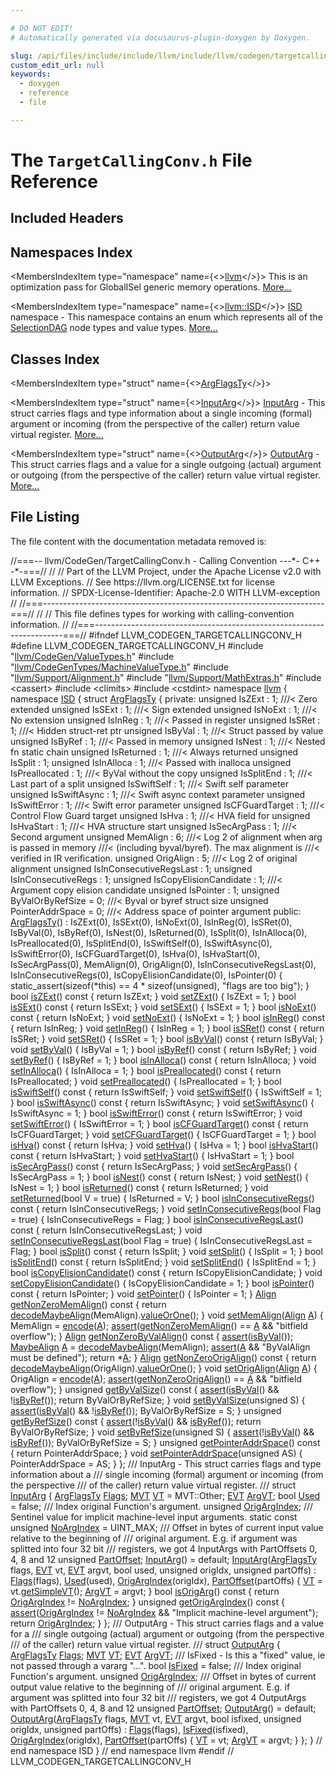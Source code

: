 ```yaml
---

# DO NOT EDIT!
# Automatically generated via docusaurus-plugin-doxygen by Doxygen.

slug: /api/files/include/include/llvm/include/llvm/codegen/targetcallingconv-h
custom_edit_url: null
keywords:
  - doxygen
  - reference
  - file

---
```





# The `TargetCallingConv.h` File Reference

<DoxygenPage pluginConfig={pluginConfig}>



## Included Headers

<IncludesList>
<IncludesListItem
  filePath="llvm/CodeGen/ValueTypes.h"
  permalink="/docs/api/files/include/include/llvm/include/llvm/codegen/valuetypes-h"
  isLocal="true" />
<IncludesListItem
  filePath="llvm/CodeGenTypes/MachineValueType.h"
  permalink="/docs/api/files/include/include/llvm/include/llvm/codegentypes/machinevaluetype-h"
  isLocal="true" />
<IncludesListItem
  filePath="llvm/Support/Alignment.h"
  permalink="/docs/api/files/include/include/llvm/include/llvm/support/alignment-h"
  isLocal="true" />
<IncludesListItem
  filePath="llvm/Support/MathExtras.h"
  permalink="/docs/api/files/include/include/llvm/include/llvm/support/mathextras-h"
  isLocal="true" />
<IncludesListItem
  filePath="cassert"
  permalink=""
  isLocal="false" />
<IncludesListItem
  filePath="climits"
  permalink=""
  isLocal="false" />
<IncludesListItem
  filePath="cstdint"
  permalink=""
  isLocal="false" />
</IncludesList>

## Namespaces Index

<MembersIndex>

<MembersIndexItem
  type="namespace"
  name={<><a href="/docs/api/namespaces/llvm">llvm</a></>}>
This is an optimization pass for GlobalISel generic memory operations. <a href="/docs/api/namespaces/llvm/#details">More...</a>
</MembersIndexItem>

<MembersIndexItem
  type="namespace"
  name={<><a href="/docs/api/namespaces/llvm/isd">llvm::ISD</a></>}>
<a href="/docs/api/namespaces/llvm/isd">ISD</a> namespace - This namespace contains an enum which represents all of the <a href="/docs/api/classes/llvm/selectiondag">SelectionDAG</a> node types and value types. <a href="/docs/api/namespaces/llvm/isd/#details">More...</a>
</MembersIndexItem>

</MembersIndex>

## Classes Index

<MembersIndex>

<MembersIndexItem
  type="struct"
  name={<><a href="/docs/api/structs/llvm/isd/argflagsty">ArgFlagsTy</a></>}>
</MembersIndexItem>

<MembersIndexItem
  type="struct"
  name={<><a href="/docs/api/structs/llvm/isd/inputarg">InputArg</a></>}>
<a href="/docs/api/structs/llvm/isd/inputarg">InputArg</a> - This struct carries flags and type information about a single incoming (formal) argument or incoming (from the perspective of the caller) return value virtual register. <a href="/docs/api/structs/llvm/isd/inputarg/#details">More...</a>
</MembersIndexItem>

<MembersIndexItem
  type="struct"
  name={<><a href="/docs/api/structs/llvm/isd/outputarg">OutputArg</a></>}>
<a href="/docs/api/structs/llvm/isd/outputarg">OutputArg</a> - This struct carries flags and a value for a single outgoing (actual) argument or outgoing (from the perspective of the caller) return value virtual register. <a href="/docs/api/structs/llvm/isd/outputarg/#details">More...</a>
</MembersIndexItem>

</MembersIndex>


## File Listing

The file content with the documentation metadata removed is:

<ProgramListing>

<Link id="l00001" /><CodeLine lineNumber="1"><span class="doxyHighlightComment">//===-- llvm/CodeGen/TargetCallingConv.h - Calling Convention ---&#42;- C++ -&#42;-===//</span></CodeLine>
<Link id="l00002" /><CodeLine lineNumber="2"><span class="doxyHighlightComment">//</span></CodeLine>
<Link id="l00003" /><CodeLine lineNumber="3"><span class="doxyHighlightComment">// Part of the LLVM Project, under the Apache License v2.0 with LLVM Exceptions.</span></CodeLine>
<Link id="l00004" /><CodeLine lineNumber="4"><span class="doxyHighlightComment">// See https://llvm.org/LICENSE.txt for license information.</span></CodeLine>
<Link id="l00005" /><CodeLine lineNumber="5"><span class="doxyHighlightComment">// SPDX-License-Identifier: Apache-2.0 WITH LLVM-exception</span></CodeLine>
<Link id="l00006" /><CodeLine lineNumber="6"><span class="doxyHighlightComment">//</span></CodeLine>
<Link id="l00007" /><CodeLine lineNumber="7"><span class="doxyHighlightComment">//===----------------------------------------------------------------------===//</span></CodeLine>
<Link id="l00008" /><CodeLine lineNumber="8"><span class="doxyHighlightComment">//</span></CodeLine>
<Link id="l00009" /><CodeLine lineNumber="9"><span class="doxyHighlightComment">// This file defines types for working with calling-convention information.</span></CodeLine>
<Link id="l00010" /><CodeLine lineNumber="10"><span class="doxyHighlightComment">//</span></CodeLine>
<Link id="l00011" /><CodeLine lineNumber="11"><span class="doxyHighlightComment">//===----------------------------------------------------------------------===//</span></CodeLine>
<Link id="l00012" /><CodeLine lineNumber="12"></CodeLine>
<Link id="l00013" /><CodeLine lineNumber="13"><span class="doxyHighlightPreprocessor">#ifndef LLVM&#95;CODEGEN&#95;TARGETCALLINGCONV&#95;H</span></CodeLine>
<Link id="l00014" /><CodeLine lineNumber="14"><span class="doxyHighlightPreprocessor">#define LLVM&#95;CODEGEN&#95;TARGETCALLINGCONV&#95;H</span></CodeLine>
<Link id="l00015" /><CodeLine lineNumber="15"></CodeLine>
<Link id="l00016" /><CodeLine lineNumber="16"><span class="doxyHighlightPreprocessor">#include &quot;<a href="/docs/api/files/include/include/llvm/include/llvm/codegen/valuetypes-h">llvm/CodeGen/ValueTypes.h</a>&quot;</span></CodeLine>
<Link id="l00017" /><CodeLine lineNumber="17"><span class="doxyHighlightPreprocessor">#include &quot;<a href="/docs/api/files/include/include/llvm/include/llvm/codegentypes/machinevaluetype-h">llvm/CodeGenTypes/MachineValueType.h</a>&quot;</span></CodeLine>
<Link id="l00018" /><CodeLine lineNumber="18"><span class="doxyHighlightPreprocessor">#include &quot;<a href="/docs/api/files/include/include/llvm/include/llvm/support/alignment-h">llvm/Support/Alignment.h</a>&quot;</span></CodeLine>
<Link id="l00019" /><CodeLine lineNumber="19"><span class="doxyHighlightPreprocessor">#include &quot;<a href="/docs/api/files/include/include/llvm/include/llvm/support/mathextras-h">llvm/Support/MathExtras.h</a>&quot;</span></CodeLine>
<Link id="l00020" /><CodeLine lineNumber="20"><span class="doxyHighlightPreprocessor">#include &lt;cassert&gt;</span></CodeLine>
<Link id="l00021" /><CodeLine lineNumber="21"><span class="doxyHighlightPreprocessor">#include &lt;climits&gt;</span></CodeLine>
<Link id="l00022" /><CodeLine lineNumber="22"><span class="doxyHighlightPreprocessor">#include &lt;cstdint&gt;</span></CodeLine>
<Link id="l00023" /><CodeLine lineNumber="23"></CodeLine>
<Link id="l00024" /><CodeLine lineNumber="24"><span class="doxyHighlightKeyword">namespace </span><span class="doxyHighlight"><a href="/docs/api/namespaces/llvm">llvm</a> &#123;</span></CodeLine>
<Link id="l00025" /><CodeLine lineNumber="25"><span class="doxyHighlightKeyword">namespace </span><span class="doxyHighlight"><a href="/docs/api/namespaces/llvm/isd">ISD</a> &#123;</span></CodeLine>
<Link id="l00026" /><CodeLine lineNumber="26"></CodeLine>
<Link id="l00027" /><CodeLine lineNumber="27" lineLink="/docs/api/structs/llvm/isd/argflagsty"><span class="doxyHighlight">  </span><span class="doxyHighlightKeyword">struct </span><span class="doxyHighlight"><a href="/docs/api/structs/llvm/isd/argflagsty/#af36e8390a60a67b58813b43e3cbb765d">ArgFlagsTy</a> &#123;</span></CodeLine>
<Link id="l00028" /><CodeLine lineNumber="28"><span class="doxyHighlight">  </span><span class="doxyHighlightKeyword">private</span><span class="doxyHighlight">:</span></CodeLine>
<Link id="l00029" /><CodeLine lineNumber="29"><span class="doxyHighlight">    </span><span class="doxyHighlightKeywordType">unsigned</span><span class="doxyHighlight"> IsZExt : 1;     </span><span class="doxyHighlightComment">///&lt; Zero extended</span></CodeLine>
<Link id="l00030" /><CodeLine lineNumber="30"><span class="doxyHighlight">    </span><span class="doxyHighlightKeywordType">unsigned</span><span class="doxyHighlight"> IsSExt : 1;     </span><span class="doxyHighlightComment">///&lt; Sign extended</span></CodeLine>
<Link id="l00031" /><CodeLine lineNumber="31"><span class="doxyHighlight">    </span><span class="doxyHighlightKeywordType">unsigned</span><span class="doxyHighlight"> IsNoExt : 1;    </span><span class="doxyHighlightComment">///&lt; No extension</span></CodeLine>
<Link id="l00032" /><CodeLine lineNumber="32"><span class="doxyHighlight">    </span><span class="doxyHighlightKeywordType">unsigned</span><span class="doxyHighlight"> IsInReg : 1;    </span><span class="doxyHighlightComment">///&lt; Passed in register</span></CodeLine>
<Link id="l00033" /><CodeLine lineNumber="33"><span class="doxyHighlight">    </span><span class="doxyHighlightKeywordType">unsigned</span><span class="doxyHighlight"> IsSRet : 1;     </span><span class="doxyHighlightComment">///&lt; Hidden struct-ret ptr</span></CodeLine>
<Link id="l00034" /><CodeLine lineNumber="34"><span class="doxyHighlight">    </span><span class="doxyHighlightKeywordType">unsigned</span><span class="doxyHighlight"> IsByVal : 1;    </span><span class="doxyHighlightComment">///&lt; Struct passed by value</span></CodeLine>
<Link id="l00035" /><CodeLine lineNumber="35"><span class="doxyHighlight">    </span><span class="doxyHighlightKeywordType">unsigned</span><span class="doxyHighlight"> IsByRef : 1;    </span><span class="doxyHighlightComment">///&lt; Passed in memory</span></CodeLine>
<Link id="l00036" /><CodeLine lineNumber="36"><span class="doxyHighlight">    </span><span class="doxyHighlightKeywordType">unsigned</span><span class="doxyHighlight"> IsNest : 1;     </span><span class="doxyHighlightComment">///&lt; Nested fn static chain</span></CodeLine>
<Link id="l00037" /><CodeLine lineNumber="37"><span class="doxyHighlight">    </span><span class="doxyHighlightKeywordType">unsigned</span><span class="doxyHighlight"> IsReturned : 1; </span><span class="doxyHighlightComment">///&lt; Always returned</span></CodeLine>
<Link id="l00038" /><CodeLine lineNumber="38"><span class="doxyHighlight">    </span><span class="doxyHighlightKeywordType">unsigned</span><span class="doxyHighlight"> IsSplit : 1;</span></CodeLine>
<Link id="l00039" /><CodeLine lineNumber="39"><span class="doxyHighlight">    </span><span class="doxyHighlightKeywordType">unsigned</span><span class="doxyHighlight"> IsInAlloca : 1;   </span><span class="doxyHighlightComment">///&lt; Passed with inalloca</span></CodeLine>
<Link id="l00040" /><CodeLine lineNumber="40"><span class="doxyHighlight">    </span><span class="doxyHighlightKeywordType">unsigned</span><span class="doxyHighlight"> IsPreallocated : 1; </span><span class="doxyHighlightComment">///&lt; ByVal without the copy</span></CodeLine>
<Link id="l00041" /><CodeLine lineNumber="41"><span class="doxyHighlight">    </span><span class="doxyHighlightKeywordType">unsigned</span><span class="doxyHighlight"> IsSplitEnd : 1;   </span><span class="doxyHighlightComment">///&lt; Last part of a split</span></CodeLine>
<Link id="l00042" /><CodeLine lineNumber="42"><span class="doxyHighlight">    </span><span class="doxyHighlightKeywordType">unsigned</span><span class="doxyHighlight"> IsSwiftSelf : 1;  </span><span class="doxyHighlightComment">///&lt; Swift self parameter</span></CodeLine>
<Link id="l00043" /><CodeLine lineNumber="43"><span class="doxyHighlight">    </span><span class="doxyHighlightKeywordType">unsigned</span><span class="doxyHighlight"> IsSwiftAsync : 1;  </span><span class="doxyHighlightComment">///&lt; Swift async context parameter</span></CodeLine>
<Link id="l00044" /><CodeLine lineNumber="44"><span class="doxyHighlight">    </span><span class="doxyHighlightKeywordType">unsigned</span><span class="doxyHighlight"> IsSwiftError : 1; </span><span class="doxyHighlightComment">///&lt; Swift error parameter</span></CodeLine>
<Link id="l00045" /><CodeLine lineNumber="45"><span class="doxyHighlight">    </span><span class="doxyHighlightKeywordType">unsigned</span><span class="doxyHighlight"> IsCFGuardTarget : 1; </span><span class="doxyHighlightComment">///&lt; Control Flow Guard target</span></CodeLine>
<Link id="l00046" /><CodeLine lineNumber="46"><span class="doxyHighlight">    </span><span class="doxyHighlightKeywordType">unsigned</span><span class="doxyHighlight"> IsHva : 1;        </span><span class="doxyHighlightComment">///&lt; HVA field for</span></CodeLine>
<Link id="l00047" /><CodeLine lineNumber="47"><span class="doxyHighlight">    </span><span class="doxyHighlightKeywordType">unsigned</span><span class="doxyHighlight"> IsHvaStart : 1;   </span><span class="doxyHighlightComment">///&lt; HVA structure start</span></CodeLine>
<Link id="l00048" /><CodeLine lineNumber="48"><span class="doxyHighlight">    </span><span class="doxyHighlightKeywordType">unsigned</span><span class="doxyHighlight"> IsSecArgPass : 1; </span><span class="doxyHighlightComment">///&lt; Second argument</span></CodeLine>
<Link id="l00049" /><CodeLine lineNumber="49"><span class="doxyHighlight">    </span><span class="doxyHighlightKeywordType">unsigned</span><span class="doxyHighlight"> MemAlign : 6; </span><span class="doxyHighlightComment">///&lt; Log 2 of alignment when arg is passed in memory</span></CodeLine>
<Link id="l00050" /><CodeLine lineNumber="50"><span class="doxyHighlightComment">                           ///&lt; (including byval/byref). The max alignment is</span></CodeLine>
<Link id="l00051" /><CodeLine lineNumber="51"><span class="doxyHighlightComment">                           ///&lt; verified in IR verification.</span></CodeLine>
<Link id="l00052" /><CodeLine lineNumber="52"><span class="doxyHighlight">    </span><span class="doxyHighlightKeywordType">unsigned</span><span class="doxyHighlight"> OrigAlign : 5;    </span><span class="doxyHighlightComment">///&lt; Log 2 of original alignment</span></CodeLine>
<Link id="l00053" /><CodeLine lineNumber="53"><span class="doxyHighlight">    </span><span class="doxyHighlightKeywordType">unsigned</span><span class="doxyHighlight"> IsInConsecutiveRegsLast : 1;</span></CodeLine>
<Link id="l00054" /><CodeLine lineNumber="54"><span class="doxyHighlight">    </span><span class="doxyHighlightKeywordType">unsigned</span><span class="doxyHighlight"> IsInConsecutiveRegs : 1;</span></CodeLine>
<Link id="l00055" /><CodeLine lineNumber="55"><span class="doxyHighlight">    </span><span class="doxyHighlightKeywordType">unsigned</span><span class="doxyHighlight"> IsCopyElisionCandidate : 1; </span><span class="doxyHighlightComment">///&lt; Argument copy elision candidate</span></CodeLine>
<Link id="l00056" /><CodeLine lineNumber="56"><span class="doxyHighlight">    </span><span class="doxyHighlightKeywordType">unsigned</span><span class="doxyHighlight"> IsPointer : 1;</span></CodeLine>
<Link id="l00057" /><CodeLine lineNumber="57"></CodeLine>
<Link id="l00058" /><CodeLine lineNumber="58"><span class="doxyHighlight">    </span><span class="doxyHighlightKeywordType">unsigned</span><span class="doxyHighlight"> ByValOrByRefSize = 0; </span><span class="doxyHighlightComment">///&lt; Byval or byref struct size</span></CodeLine>
<Link id="l00059" /><CodeLine lineNumber="59"></CodeLine>
<Link id="l00060" /><CodeLine lineNumber="60"><span class="doxyHighlight">    </span><span class="doxyHighlightKeywordType">unsigned</span><span class="doxyHighlight"> PointerAddrSpace = 0; </span><span class="doxyHighlightComment">///&lt; Address space of pointer argument</span></CodeLine>
<Link id="l00061" /><CodeLine lineNumber="61"></CodeLine>
<Link id="l00062" /><CodeLine lineNumber="62"><span class="doxyHighlight">  </span><span class="doxyHighlightKeyword">public</span><span class="doxyHighlight">:</span></CodeLine>
<Link id="l00063" /><CodeLine lineNumber="63" lineLink="/docs/api/structs/llvm/isd/argflagsty/#af36e8390a60a67b58813b43e3cbb765d"><span class="doxyHighlight">    <a href="/docs/api/structs/llvm/isd/argflagsty/#af36e8390a60a67b58813b43e3cbb765d">ArgFlagsTy</a>()</span></CodeLine>
<Link id="l00064" /><CodeLine lineNumber="64"><span class="doxyHighlight">        : IsZExt(0), IsSExt(0), IsNoExt(0), IsInReg(0), IsSRet(0), IsByVal(0),</span></CodeLine>
<Link id="l00065" /><CodeLine lineNumber="65"><span class="doxyHighlight">          IsByRef(0), IsNest(0), IsReturned(0), IsSplit(0), IsInAlloca(0),</span></CodeLine>
<Link id="l00066" /><CodeLine lineNumber="66"><span class="doxyHighlight">          IsPreallocated(0), IsSplitEnd(0), IsSwiftSelf(0), IsSwiftAsync(0),</span></CodeLine>
<Link id="l00067" /><CodeLine lineNumber="67"><span class="doxyHighlight">          IsSwiftError(0), IsCFGuardTarget(0), IsHva(0), IsHvaStart(0),</span></CodeLine>
<Link id="l00068" /><CodeLine lineNumber="68"><span class="doxyHighlight">          IsSecArgPass(0), MemAlign(0), OrigAlign(0),</span></CodeLine>
<Link id="l00069" /><CodeLine lineNumber="69"><span class="doxyHighlight">          IsInConsecutiveRegsLast(0), IsInConsecutiveRegs(0),</span></CodeLine>
<Link id="l00070" /><CodeLine lineNumber="70"><span class="doxyHighlight">          IsCopyElisionCandidate(0), IsPointer(0) &#123;</span></CodeLine>
<Link id="l00071" /><CodeLine lineNumber="71"><span class="doxyHighlight">      </span><span class="doxyHighlightKeyword">static&#95;assert</span><span class="doxyHighlight">(</span><span class="doxyHighlightKeyword">sizeof</span><span class="doxyHighlight">(&#42;this) == 4 &#42; </span><span class="doxyHighlightKeyword">sizeof</span><span class="doxyHighlight">(unsigned), </span><span class="doxyHighlightStringLiteral">&quot;flags are too big&quot;</span><span class="doxyHighlight">);</span></CodeLine>
<Link id="l00072" /><CodeLine lineNumber="72"><span class="doxyHighlight">    &#125;</span></CodeLine>
<Link id="l00073" /><CodeLine lineNumber="73"></CodeLine>
<Link id="l00074" /><CodeLine lineNumber="74" lineLink="/docs/api/structs/llvm/isd/argflagsty/#a8451a193509dd61f572e8dbd42b8912d"><span class="doxyHighlight">    </span><span class="doxyHighlightKeywordType">bool</span><span class="doxyHighlight"> <a href="/docs/api/structs/llvm/isd/argflagsty/#a8451a193509dd61f572e8dbd42b8912d">isZExt</a>()</span><span class="doxyHighlightKeyword"> const </span><span class="doxyHighlight">&#123; </span><span class="doxyHighlightKeywordFlow">return</span><span class="doxyHighlight"> IsZExt; &#125;</span></CodeLine>
<Link id="l00075" /><CodeLine lineNumber="75" lineLink="/docs/api/structs/llvm/isd/argflagsty/#a9d5e89b5f086590d776028ee2f095453"><span class="doxyHighlight">    </span><span class="doxyHighlightKeywordType">void</span><span class="doxyHighlight"> <a href="/docs/api/structs/llvm/isd/argflagsty/#a9d5e89b5f086590d776028ee2f095453">setZExt</a>() &#123; IsZExt = 1; &#125;</span></CodeLine>
<Link id="l00076" /><CodeLine lineNumber="76"></CodeLine>
<Link id="l00077" /><CodeLine lineNumber="77" lineLink="/docs/api/structs/llvm/isd/argflagsty/#aaa6158ce48c81c608caeaf2317a43244"><span class="doxyHighlight">    </span><span class="doxyHighlightKeywordType">bool</span><span class="doxyHighlight"> <a href="/docs/api/structs/llvm/isd/argflagsty/#aaa6158ce48c81c608caeaf2317a43244">isSExt</a>()</span><span class="doxyHighlightKeyword"> const </span><span class="doxyHighlight">&#123; </span><span class="doxyHighlightKeywordFlow">return</span><span class="doxyHighlight"> IsSExt; &#125;</span></CodeLine>
<Link id="l00078" /><CodeLine lineNumber="78" lineLink="/docs/api/structs/llvm/isd/argflagsty/#a1134ea0aa4c8b2d3e344d48dca3c4d44"><span class="doxyHighlight">    </span><span class="doxyHighlightKeywordType">void</span><span class="doxyHighlight"> <a href="/docs/api/structs/llvm/isd/argflagsty/#a1134ea0aa4c8b2d3e344d48dca3c4d44">setSExt</a>() &#123; IsSExt = 1; &#125;</span></CodeLine>
<Link id="l00079" /><CodeLine lineNumber="79"></CodeLine>
<Link id="l00080" /><CodeLine lineNumber="80" lineLink="/docs/api/structs/llvm/isd/argflagsty/#a86680b7d4f41cceffc04988618bdf180"><span class="doxyHighlight">    </span><span class="doxyHighlightKeywordType">bool</span><span class="doxyHighlight"> <a href="/docs/api/structs/llvm/isd/argflagsty/#a86680b7d4f41cceffc04988618bdf180">isNoExt</a>()</span><span class="doxyHighlightKeyword"> const </span><span class="doxyHighlight">&#123; </span><span class="doxyHighlightKeywordFlow">return</span><span class="doxyHighlight"> IsNoExt; &#125;</span></CodeLine>
<Link id="l00081" /><CodeLine lineNumber="81" lineLink="/docs/api/structs/llvm/isd/argflagsty/#ac58d2dee5e895bdbbe4805d4c2f71554"><span class="doxyHighlight">    </span><span class="doxyHighlightKeywordType">void</span><span class="doxyHighlight"> <a href="/docs/api/structs/llvm/isd/argflagsty/#ac58d2dee5e895bdbbe4805d4c2f71554">setNoExt</a>() &#123; IsNoExt = 1; &#125;</span></CodeLine>
<Link id="l00082" /><CodeLine lineNumber="82"></CodeLine>
<Link id="l00083" /><CodeLine lineNumber="83" lineLink="/docs/api/structs/llvm/isd/argflagsty/#a1b2d8fdb0e97f6b863438aea77e6a118"><span class="doxyHighlight">    </span><span class="doxyHighlightKeywordType">bool</span><span class="doxyHighlight"> <a href="/docs/api/structs/llvm/isd/argflagsty/#a1b2d8fdb0e97f6b863438aea77e6a118">isInReg</a>()</span><span class="doxyHighlightKeyword"> const </span><span class="doxyHighlight">&#123; </span><span class="doxyHighlightKeywordFlow">return</span><span class="doxyHighlight"> IsInReg; &#125;</span></CodeLine>
<Link id="l00084" /><CodeLine lineNumber="84" lineLink="/docs/api/structs/llvm/isd/argflagsty/#ac8683d314a90a316cb67a685d42a8c28"><span class="doxyHighlight">    </span><span class="doxyHighlightKeywordType">void</span><span class="doxyHighlight"> <a href="/docs/api/structs/llvm/isd/argflagsty/#ac8683d314a90a316cb67a685d42a8c28">setInReg</a>() &#123; IsInReg = 1; &#125;</span></CodeLine>
<Link id="l00085" /><CodeLine lineNumber="85"></CodeLine>
<Link id="l00086" /><CodeLine lineNumber="86" lineLink="/docs/api/structs/llvm/isd/argflagsty/#a4f5f700d87743dfbb043a2f7d56844dd"><span class="doxyHighlight">    </span><span class="doxyHighlightKeywordType">bool</span><span class="doxyHighlight"> <a href="/docs/api/structs/llvm/isd/argflagsty/#a4f5f700d87743dfbb043a2f7d56844dd">isSRet</a>()</span><span class="doxyHighlightKeyword"> const </span><span class="doxyHighlight">&#123; </span><span class="doxyHighlightKeywordFlow">return</span><span class="doxyHighlight"> IsSRet; &#125;</span></CodeLine>
<Link id="l00087" /><CodeLine lineNumber="87" lineLink="/docs/api/structs/llvm/isd/argflagsty/#aba7598e759d8fb948b4a25186a4d8aec"><span class="doxyHighlight">    </span><span class="doxyHighlightKeywordType">void</span><span class="doxyHighlight"> <a href="/docs/api/structs/llvm/isd/argflagsty/#aba7598e759d8fb948b4a25186a4d8aec">setSRet</a>() &#123; IsSRet = 1; &#125;</span></CodeLine>
<Link id="l00088" /><CodeLine lineNumber="88"></CodeLine>
<Link id="l00089" /><CodeLine lineNumber="89" lineLink="/docs/api/structs/llvm/isd/argflagsty/#abaf9cc57d53cc8554954965b74037ad3"><span class="doxyHighlight">    </span><span class="doxyHighlightKeywordType">bool</span><span class="doxyHighlight"> <a href="/docs/api/structs/llvm/isd/argflagsty/#abaf9cc57d53cc8554954965b74037ad3">isByVal</a>()</span><span class="doxyHighlightKeyword"> const </span><span class="doxyHighlight">&#123; </span><span class="doxyHighlightKeywordFlow">return</span><span class="doxyHighlight"> IsByVal; &#125;</span></CodeLine>
<Link id="l00090" /><CodeLine lineNumber="90" lineLink="/docs/api/structs/llvm/isd/argflagsty/#a2014ce03ca56d15be72ef050d1098660"><span class="doxyHighlight">    </span><span class="doxyHighlightKeywordType">void</span><span class="doxyHighlight"> <a href="/docs/api/structs/llvm/isd/argflagsty/#a2014ce03ca56d15be72ef050d1098660">setByVal</a>() &#123; IsByVal = 1; &#125;</span></CodeLine>
<Link id="l00091" /><CodeLine lineNumber="91"></CodeLine>
<Link id="l00092" /><CodeLine lineNumber="92" lineLink="/docs/api/structs/llvm/isd/argflagsty/#aeade37a31ddf79e6953f9aaa5f722b13"><span class="doxyHighlight">    </span><span class="doxyHighlightKeywordType">bool</span><span class="doxyHighlight"> <a href="/docs/api/structs/llvm/isd/argflagsty/#aeade37a31ddf79e6953f9aaa5f722b13">isByRef</a>()</span><span class="doxyHighlightKeyword"> const </span><span class="doxyHighlight">&#123; </span><span class="doxyHighlightKeywordFlow">return</span><span class="doxyHighlight"> IsByRef; &#125;</span></CodeLine>
<Link id="l00093" /><CodeLine lineNumber="93" lineLink="/docs/api/structs/llvm/isd/argflagsty/#a6906d544563f34cb4919576d2164a8a2"><span class="doxyHighlight">    </span><span class="doxyHighlightKeywordType">void</span><span class="doxyHighlight"> <a href="/docs/api/structs/llvm/isd/argflagsty/#a6906d544563f34cb4919576d2164a8a2">setByRef</a>() &#123; IsByRef = 1; &#125;</span></CodeLine>
<Link id="l00094" /><CodeLine lineNumber="94"></CodeLine>
<Link id="l00095" /><CodeLine lineNumber="95" lineLink="/docs/api/structs/llvm/isd/argflagsty/#a26e11c082de7b6b6cb7eb2949b24e4d0"><span class="doxyHighlight">    </span><span class="doxyHighlightKeywordType">bool</span><span class="doxyHighlight"> <a href="/docs/api/structs/llvm/isd/argflagsty/#a26e11c082de7b6b6cb7eb2949b24e4d0">isInAlloca</a>()</span><span class="doxyHighlightKeyword"> const </span><span class="doxyHighlight">&#123; </span><span class="doxyHighlightKeywordFlow">return</span><span class="doxyHighlight"> IsInAlloca; &#125;</span></CodeLine>
<Link id="l00096" /><CodeLine lineNumber="96" lineLink="/docs/api/structs/llvm/isd/argflagsty/#aa901bfa31a5e007d0c802fe32eef922a"><span class="doxyHighlight">    </span><span class="doxyHighlightKeywordType">void</span><span class="doxyHighlight"> <a href="/docs/api/structs/llvm/isd/argflagsty/#aa901bfa31a5e007d0c802fe32eef922a">setInAlloca</a>() &#123; IsInAlloca = 1; &#125;</span></CodeLine>
<Link id="l00097" /><CodeLine lineNumber="97"></CodeLine>
<Link id="l00098" /><CodeLine lineNumber="98" lineLink="/docs/api/structs/llvm/isd/argflagsty/#ae1019f559dfd37f36cf2040bc29c0f78"><span class="doxyHighlight">    </span><span class="doxyHighlightKeywordType">bool</span><span class="doxyHighlight"> <a href="/docs/api/structs/llvm/isd/argflagsty/#ae1019f559dfd37f36cf2040bc29c0f78">isPreallocated</a>()</span><span class="doxyHighlightKeyword"> const </span><span class="doxyHighlight">&#123; </span><span class="doxyHighlightKeywordFlow">return</span><span class="doxyHighlight"> IsPreallocated; &#125;</span></CodeLine>
<Link id="l00099" /><CodeLine lineNumber="99" lineLink="/docs/api/structs/llvm/isd/argflagsty/#a325d2ebbfd9d8dc1256ee85ee05f3e8a"><span class="doxyHighlight">    </span><span class="doxyHighlightKeywordType">void</span><span class="doxyHighlight"> <a href="/docs/api/structs/llvm/isd/argflagsty/#a325d2ebbfd9d8dc1256ee85ee05f3e8a">setPreallocated</a>() &#123; IsPreallocated = 1; &#125;</span></CodeLine>
<Link id="l00100" /><CodeLine lineNumber="100"></CodeLine>
<Link id="l00101" /><CodeLine lineNumber="101" lineLink="/docs/api/structs/llvm/isd/argflagsty/#a64789b829491f11487c7e0ed130f393d"><span class="doxyHighlight">    </span><span class="doxyHighlightKeywordType">bool</span><span class="doxyHighlight"> <a href="/docs/api/structs/llvm/isd/argflagsty/#a64789b829491f11487c7e0ed130f393d">isSwiftSelf</a>()</span><span class="doxyHighlightKeyword"> const </span><span class="doxyHighlight">&#123; </span><span class="doxyHighlightKeywordFlow">return</span><span class="doxyHighlight"> IsSwiftSelf; &#125;</span></CodeLine>
<Link id="l00102" /><CodeLine lineNumber="102" lineLink="/docs/api/structs/llvm/isd/argflagsty/#abdf35e22996dcd160d6986396d2a0d79"><span class="doxyHighlight">    </span><span class="doxyHighlightKeywordType">void</span><span class="doxyHighlight"> <a href="/docs/api/structs/llvm/isd/argflagsty/#abdf35e22996dcd160d6986396d2a0d79">setSwiftSelf</a>() &#123; IsSwiftSelf = 1; &#125;</span></CodeLine>
<Link id="l00103" /><CodeLine lineNumber="103"></CodeLine>
<Link id="l00104" /><CodeLine lineNumber="104" lineLink="/docs/api/structs/llvm/isd/argflagsty/#ae9e5ea9fb9ac21ba336df66b3200de50"><span class="doxyHighlight">    </span><span class="doxyHighlightKeywordType">bool</span><span class="doxyHighlight"> <a href="/docs/api/structs/llvm/isd/argflagsty/#ae9e5ea9fb9ac21ba336df66b3200de50">isSwiftAsync</a>()</span><span class="doxyHighlightKeyword"> const </span><span class="doxyHighlight">&#123; </span><span class="doxyHighlightKeywordFlow">return</span><span class="doxyHighlight"> IsSwiftAsync; &#125;</span></CodeLine>
<Link id="l00105" /><CodeLine lineNumber="105" lineLink="/docs/api/structs/llvm/isd/argflagsty/#a0f72a0f880088d46e3832db9cbf6f030"><span class="doxyHighlight">    </span><span class="doxyHighlightKeywordType">void</span><span class="doxyHighlight"> <a href="/docs/api/structs/llvm/isd/argflagsty/#a0f72a0f880088d46e3832db9cbf6f030">setSwiftAsync</a>() &#123; IsSwiftAsync = 1; &#125;</span></CodeLine>
<Link id="l00106" /><CodeLine lineNumber="106"></CodeLine>
<Link id="l00107" /><CodeLine lineNumber="107" lineLink="/docs/api/structs/llvm/isd/argflagsty/#aa69b21f650eee79a9223739121540569"><span class="doxyHighlight">    </span><span class="doxyHighlightKeywordType">bool</span><span class="doxyHighlight"> <a href="/docs/api/structs/llvm/isd/argflagsty/#aa69b21f650eee79a9223739121540569">isSwiftError</a>()</span><span class="doxyHighlightKeyword"> const </span><span class="doxyHighlight">&#123; </span><span class="doxyHighlightKeywordFlow">return</span><span class="doxyHighlight"> IsSwiftError; &#125;</span></CodeLine>
<Link id="l00108" /><CodeLine lineNumber="108" lineLink="/docs/api/structs/llvm/isd/argflagsty/#a8cd2538a9400e19ebc6514a5a166b655"><span class="doxyHighlight">    </span><span class="doxyHighlightKeywordType">void</span><span class="doxyHighlight"> <a href="/docs/api/structs/llvm/isd/argflagsty/#a8cd2538a9400e19ebc6514a5a166b655">setSwiftError</a>() &#123; IsSwiftError = 1; &#125;</span></CodeLine>
<Link id="l00109" /><CodeLine lineNumber="109"></CodeLine>
<Link id="l00110" /><CodeLine lineNumber="110" lineLink="/docs/api/structs/llvm/isd/argflagsty/#af2d266bcaaa1e4e0e4f3594108c65332"><span class="doxyHighlight">    </span><span class="doxyHighlightKeywordType">bool</span><span class="doxyHighlight"> <a href="/docs/api/structs/llvm/isd/argflagsty/#af2d266bcaaa1e4e0e4f3594108c65332">isCFGuardTarget</a>()</span><span class="doxyHighlightKeyword"> const </span><span class="doxyHighlight">&#123; </span><span class="doxyHighlightKeywordFlow">return</span><span class="doxyHighlight"> IsCFGuardTarget; &#125;</span></CodeLine>
<Link id="l00111" /><CodeLine lineNumber="111" lineLink="/docs/api/structs/llvm/isd/argflagsty/#ad89e01749b073512bcb3dbab287ae456"><span class="doxyHighlight">    </span><span class="doxyHighlightKeywordType">void</span><span class="doxyHighlight"> <a href="/docs/api/structs/llvm/isd/argflagsty/#ad89e01749b073512bcb3dbab287ae456">setCFGuardTarget</a>() &#123; IsCFGuardTarget = 1; &#125;</span></CodeLine>
<Link id="l00112" /><CodeLine lineNumber="112"></CodeLine>
<Link id="l00113" /><CodeLine lineNumber="113" lineLink="/docs/api/structs/llvm/isd/argflagsty/#a818a4ff7f8a1e73e623e74ffd0fdc95f"><span class="doxyHighlight">    </span><span class="doxyHighlightKeywordType">bool</span><span class="doxyHighlight"> <a href="/docs/api/structs/llvm/isd/argflagsty/#a818a4ff7f8a1e73e623e74ffd0fdc95f">isHva</a>()</span><span class="doxyHighlightKeyword"> const </span><span class="doxyHighlight">&#123; </span><span class="doxyHighlightKeywordFlow">return</span><span class="doxyHighlight"> IsHva; &#125;</span></CodeLine>
<Link id="l00114" /><CodeLine lineNumber="114" lineLink="/docs/api/structs/llvm/isd/argflagsty/#a078f1add692592f49da841cb0d7d54de"><span class="doxyHighlight">    </span><span class="doxyHighlightKeywordType">void</span><span class="doxyHighlight"> <a href="/docs/api/structs/llvm/isd/argflagsty/#a078f1add692592f49da841cb0d7d54de">setHva</a>() &#123; IsHva = 1; &#125;</span></CodeLine>
<Link id="l00115" /><CodeLine lineNumber="115"></CodeLine>
<Link id="l00116" /><CodeLine lineNumber="116" lineLink="/docs/api/structs/llvm/isd/argflagsty/#a048fbfd76ffc6c50232e51e944eec532"><span class="doxyHighlight">    </span><span class="doxyHighlightKeywordType">bool</span><span class="doxyHighlight"> <a href="/docs/api/structs/llvm/isd/argflagsty/#a048fbfd76ffc6c50232e51e944eec532">isHvaStart</a>()</span><span class="doxyHighlightKeyword"> const </span><span class="doxyHighlight">&#123; </span><span class="doxyHighlightKeywordFlow">return</span><span class="doxyHighlight"> IsHvaStart; &#125;</span></CodeLine>
<Link id="l00117" /><CodeLine lineNumber="117" lineLink="/docs/api/structs/llvm/isd/argflagsty/#accc04df0e6338eec3586aeba3a03f73f"><span class="doxyHighlight">    </span><span class="doxyHighlightKeywordType">void</span><span class="doxyHighlight"> <a href="/docs/api/structs/llvm/isd/argflagsty/#accc04df0e6338eec3586aeba3a03f73f">setHvaStart</a>() &#123; IsHvaStart = 1; &#125;</span></CodeLine>
<Link id="l00118" /><CodeLine lineNumber="118"></CodeLine>
<Link id="l00119" /><CodeLine lineNumber="119" lineLink="/docs/api/structs/llvm/isd/argflagsty/#a5af59a7db5f3b01138d11a3dc7da10db"><span class="doxyHighlight">    </span><span class="doxyHighlightKeywordType">bool</span><span class="doxyHighlight"> <a href="/docs/api/structs/llvm/isd/argflagsty/#a5af59a7db5f3b01138d11a3dc7da10db">isSecArgPass</a>()</span><span class="doxyHighlightKeyword"> const </span><span class="doxyHighlight">&#123; </span><span class="doxyHighlightKeywordFlow">return</span><span class="doxyHighlight"> IsSecArgPass; &#125;</span></CodeLine>
<Link id="l00120" /><CodeLine lineNumber="120" lineLink="/docs/api/structs/llvm/isd/argflagsty/#ae55bb9d4e1f746ee361215d4d9b50ff8"><span class="doxyHighlight">    </span><span class="doxyHighlightKeywordType">void</span><span class="doxyHighlight"> <a href="/docs/api/structs/llvm/isd/argflagsty/#ae55bb9d4e1f746ee361215d4d9b50ff8">setSecArgPass</a>() &#123; IsSecArgPass = 1; &#125;</span></CodeLine>
<Link id="l00121" /><CodeLine lineNumber="121"></CodeLine>
<Link id="l00122" /><CodeLine lineNumber="122" lineLink="/docs/api/structs/llvm/isd/argflagsty/#a009d7b979b89268cdf5040286d883b1d"><span class="doxyHighlight">    </span><span class="doxyHighlightKeywordType">bool</span><span class="doxyHighlight"> <a href="/docs/api/structs/llvm/isd/argflagsty/#a009d7b979b89268cdf5040286d883b1d">isNest</a>()</span><span class="doxyHighlightKeyword"> const </span><span class="doxyHighlight">&#123; </span><span class="doxyHighlightKeywordFlow">return</span><span class="doxyHighlight"> IsNest; &#125;</span></CodeLine>
<Link id="l00123" /><CodeLine lineNumber="123" lineLink="/docs/api/structs/llvm/isd/argflagsty/#a996f0e431c0f5c7c14ab38bb225fc945"><span class="doxyHighlight">    </span><span class="doxyHighlightKeywordType">void</span><span class="doxyHighlight"> <a href="/docs/api/structs/llvm/isd/argflagsty/#a996f0e431c0f5c7c14ab38bb225fc945">setNest</a>() &#123; IsNest = 1; &#125;</span></CodeLine>
<Link id="l00124" /><CodeLine lineNumber="124"></CodeLine>
<Link id="l00125" /><CodeLine lineNumber="125" lineLink="/docs/api/structs/llvm/isd/argflagsty/#ac1717e7179c41697ee27038e7a3215fd"><span class="doxyHighlight">    </span><span class="doxyHighlightKeywordType">bool</span><span class="doxyHighlight"> <a href="/docs/api/structs/llvm/isd/argflagsty/#ac1717e7179c41697ee27038e7a3215fd">isReturned</a>()</span><span class="doxyHighlightKeyword"> const </span><span class="doxyHighlight">&#123; </span><span class="doxyHighlightKeywordFlow">return</span><span class="doxyHighlight"> IsReturned; &#125;</span></CodeLine>
<Link id="l00126" /><CodeLine lineNumber="126" lineLink="/docs/api/structs/llvm/isd/argflagsty/#aa23b48d978da5a6afad165dbd9725769"><span class="doxyHighlight">    </span><span class="doxyHighlightKeywordType">void</span><span class="doxyHighlight"> <a href="/docs/api/structs/llvm/isd/argflagsty/#aa23b48d978da5a6afad165dbd9725769">setReturned</a>(</span><span class="doxyHighlightKeywordType">bool</span><span class="doxyHighlight"> V = </span><span class="doxyHighlightKeyword">true</span><span class="doxyHighlight">) &#123; IsReturned = V; &#125;</span></CodeLine>
<Link id="l00127" /><CodeLine lineNumber="127"></CodeLine>
<Link id="l00128" /><CodeLine lineNumber="128" lineLink="/docs/api/structs/llvm/isd/argflagsty/#a18618326c8d9369d4c7e4688dec684b5"><span class="doxyHighlight">    </span><span class="doxyHighlightKeywordType">bool</span><span class="doxyHighlight"> <a href="/docs/api/structs/llvm/isd/argflagsty/#a18618326c8d9369d4c7e4688dec684b5">isInConsecutiveRegs</a>()</span><span class="doxyHighlightKeyword">  const </span><span class="doxyHighlight">&#123; </span><span class="doxyHighlightKeywordFlow">return</span><span class="doxyHighlight"> IsInConsecutiveRegs; &#125;</span></CodeLine>
<Link id="l00129" /><CodeLine lineNumber="129" lineLink="/docs/api/structs/llvm/isd/argflagsty/#a2004d6a7f4b9ac8d4e101eea3e52b33a"><span class="doxyHighlight">    </span><span class="doxyHighlightKeywordType">void</span><span class="doxyHighlight"> <a href="/docs/api/structs/llvm/isd/argflagsty/#a2004d6a7f4b9ac8d4e101eea3e52b33a">setInConsecutiveRegs</a>(</span><span class="doxyHighlightKeywordType">bool</span><span class="doxyHighlight"> Flag = </span><span class="doxyHighlightKeyword">true</span><span class="doxyHighlight">) &#123; IsInConsecutiveRegs = Flag; &#125;</span></CodeLine>
<Link id="l00130" /><CodeLine lineNumber="130"></CodeLine>
<Link id="l00131" /><CodeLine lineNumber="131" lineLink="/docs/api/structs/llvm/isd/argflagsty/#abb4b62c28d4a4aab9269cd62b1b3e094"><span class="doxyHighlight">    </span><span class="doxyHighlightKeywordType">bool</span><span class="doxyHighlight"> <a href="/docs/api/structs/llvm/isd/argflagsty/#abb4b62c28d4a4aab9269cd62b1b3e094">isInConsecutiveRegsLast</a>()</span><span class="doxyHighlightKeyword"> const </span><span class="doxyHighlight">&#123; </span><span class="doxyHighlightKeywordFlow">return</span><span class="doxyHighlight"> IsInConsecutiveRegsLast; &#125;</span></CodeLine>
<Link id="l00132" /><CodeLine lineNumber="132" lineLink="/docs/api/structs/llvm/isd/argflagsty/#adc87904b6600bb0300ec0e0c532c86c7"><span class="doxyHighlight">    </span><span class="doxyHighlightKeywordType">void</span><span class="doxyHighlight"> <a href="/docs/api/structs/llvm/isd/argflagsty/#adc87904b6600bb0300ec0e0c532c86c7">setInConsecutiveRegsLast</a>(</span><span class="doxyHighlightKeywordType">bool</span><span class="doxyHighlight"> Flag = </span><span class="doxyHighlightKeyword">true</span><span class="doxyHighlight">) &#123;</span></CodeLine>
<Link id="l00133" /><CodeLine lineNumber="133"><span class="doxyHighlight">      IsInConsecutiveRegsLast = Flag;</span></CodeLine>
<Link id="l00134" /><CodeLine lineNumber="134"><span class="doxyHighlight">    &#125;</span></CodeLine>
<Link id="l00135" /><CodeLine lineNumber="135"></CodeLine>
<Link id="l00136" /><CodeLine lineNumber="136" lineLink="/docs/api/structs/llvm/isd/argflagsty/#a989f6c0917729b4622f413f629239420"><span class="doxyHighlight">    </span><span class="doxyHighlightKeywordType">bool</span><span class="doxyHighlight"> <a href="/docs/api/structs/llvm/isd/argflagsty/#a989f6c0917729b4622f413f629239420">isSplit</a>()</span><span class="doxyHighlightKeyword">   const </span><span class="doxyHighlight">&#123; </span><span class="doxyHighlightKeywordFlow">return</span><span class="doxyHighlight"> IsSplit; &#125;</span></CodeLine>
<Link id="l00137" /><CodeLine lineNumber="137" lineLink="/docs/api/structs/llvm/isd/argflagsty/#a25c5036ad8186057b206a6be57ce383d"><span class="doxyHighlight">    </span><span class="doxyHighlightKeywordType">void</span><span class="doxyHighlight"> <a href="/docs/api/structs/llvm/isd/argflagsty/#a25c5036ad8186057b206a6be57ce383d">setSplit</a>()  &#123; IsSplit = 1; &#125;</span></CodeLine>
<Link id="l00138" /><CodeLine lineNumber="138"></CodeLine>
<Link id="l00139" /><CodeLine lineNumber="139" lineLink="/docs/api/structs/llvm/isd/argflagsty/#a0343079be1a948f58f37c97559973b90"><span class="doxyHighlight">    </span><span class="doxyHighlightKeywordType">bool</span><span class="doxyHighlight"> <a href="/docs/api/structs/llvm/isd/argflagsty/#a0343079be1a948f58f37c97559973b90">isSplitEnd</a>()</span><span class="doxyHighlightKeyword">   const </span><span class="doxyHighlight">&#123; </span><span class="doxyHighlightKeywordFlow">return</span><span class="doxyHighlight"> IsSplitEnd; &#125;</span></CodeLine>
<Link id="l00140" /><CodeLine lineNumber="140" lineLink="/docs/api/structs/llvm/isd/argflagsty/#adea6c8fe8105f3c0b27c0e72c7fbc40b"><span class="doxyHighlight">    </span><span class="doxyHighlightKeywordType">void</span><span class="doxyHighlight"> <a href="/docs/api/structs/llvm/isd/argflagsty/#adea6c8fe8105f3c0b27c0e72c7fbc40b">setSplitEnd</a>()  &#123; IsSplitEnd = 1; &#125;</span></CodeLine>
<Link id="l00141" /><CodeLine lineNumber="141"></CodeLine>
<Link id="l00142" /><CodeLine lineNumber="142" lineLink="/docs/api/structs/llvm/isd/argflagsty/#a23b891aae721712fb689463b534238ca"><span class="doxyHighlight">    </span><span class="doxyHighlightKeywordType">bool</span><span class="doxyHighlight"> <a href="/docs/api/structs/llvm/isd/argflagsty/#a23b891aae721712fb689463b534238ca">isCopyElisionCandidate</a>()</span><span class="doxyHighlightKeyword">  const </span><span class="doxyHighlight">&#123; </span><span class="doxyHighlightKeywordFlow">return</span><span class="doxyHighlight"> IsCopyElisionCandidate; &#125;</span></CodeLine>
<Link id="l00143" /><CodeLine lineNumber="143" lineLink="/docs/api/structs/llvm/isd/argflagsty/#a3a1aa4f2b505be7ae308ff8cdca53bfb"><span class="doxyHighlight">    </span><span class="doxyHighlightKeywordType">void</span><span class="doxyHighlight"> <a href="/docs/api/structs/llvm/isd/argflagsty/#a3a1aa4f2b505be7ae308ff8cdca53bfb">setCopyElisionCandidate</a>() &#123; IsCopyElisionCandidate = 1; &#125;</span></CodeLine>
<Link id="l00144" /><CodeLine lineNumber="144"></CodeLine>
<Link id="l00145" /><CodeLine lineNumber="145" lineLink="/docs/api/structs/llvm/isd/argflagsty/#a1064641bafcbbad376a17ecd74d44664"><span class="doxyHighlight">    </span><span class="doxyHighlightKeywordType">bool</span><span class="doxyHighlight"> <a href="/docs/api/structs/llvm/isd/argflagsty/#a1064641bafcbbad376a17ecd74d44664">isPointer</a>()</span><span class="doxyHighlightKeyword">  const </span><span class="doxyHighlight">&#123; </span><span class="doxyHighlightKeywordFlow">return</span><span class="doxyHighlight"> IsPointer; &#125;</span></CodeLine>
<Link id="l00146" /><CodeLine lineNumber="146" lineLink="/docs/api/structs/llvm/isd/argflagsty/#a496b8eb214dba975403210ae91d42df7"><span class="doxyHighlight">    </span><span class="doxyHighlightKeywordType">void</span><span class="doxyHighlight"> <a href="/docs/api/structs/llvm/isd/argflagsty/#a496b8eb214dba975403210ae91d42df7">setPointer</a>() &#123; IsPointer = 1; &#125;</span></CodeLine>
<Link id="l00147" /><CodeLine lineNumber="147"></CodeLine>
<Link id="l00148" /><CodeLine lineNumber="148" lineLink="/docs/api/structs/llvm/isd/argflagsty/#ac619410078d3e34fcaeb34cb01cb3072"><span class="doxyHighlight">    <a href="/docs/api/structs/llvm/align">Align</a> <a href="/docs/api/structs/llvm/isd/argflagsty/#ac619410078d3e34fcaeb34cb01cb3072">getNonZeroMemAlign</a>()</span><span class="doxyHighlightKeyword"> const </span><span class="doxyHighlight">&#123;</span></CodeLine>
<Link id="l00149" /><CodeLine lineNumber="149"><span class="doxyHighlight">      </span><span class="doxyHighlightKeywordFlow">return</span><span class="doxyHighlight"> <a href="/docs/api/namespaces/llvm/#aaf0a0b32865d4f5ea01718c492ec983a">decodeMaybeAlign</a>(MemAlign).<a href="/docs/api/structs/llvm/maybealign/#a06846474be3ab85f8d30c388faf3b116">valueOrOne</a>();</span></CodeLine>
<Link id="l00150" /><CodeLine lineNumber="150"><span class="doxyHighlight">    &#125;</span></CodeLine>
<Link id="l00151" /><CodeLine lineNumber="151"></CodeLine>
<Link id="l00152" /><CodeLine lineNumber="152" lineLink="/docs/api/structs/llvm/isd/argflagsty/#af0a174aec1260b4a606d7fda0d7c8910"><span class="doxyHighlight">    </span><span class="doxyHighlightKeywordType">void</span><span class="doxyHighlight"> <a href="/docs/api/structs/llvm/isd/argflagsty/#af0a174aec1260b4a606d7fda0d7c8910">setMemAlign</a>(<a href="/docs/api/structs/llvm/align">Align</a> <a href="/docs/api/files/lib/lib/ir/builtingcs-cpp/#a2e38c85003a042421cde1647632d0b72">A</a>) &#123;</span></CodeLine>
<Link id="l00153" /><CodeLine lineNumber="153"><span class="doxyHighlight">      MemAlign = <a href="/docs/api/namespaces/llvm/#a15ce86953ef9122361a5be3aba654272">encode</a>(<a href="/docs/api/files/lib/lib/ir/builtingcs-cpp/#a2e38c85003a042421cde1647632d0b72">A</a>);</span></CodeLine>
<Link id="l00154" /><CodeLine lineNumber="154"><span class="doxyHighlight">      <a href="/docs/api/files/lib/lib/target/lib/target/amdgpu/silowercontrolflow-cpp/#a4868c5d81c5ccc98c47aeab6244346a0">assert</a>(<a href="/docs/api/structs/llvm/isd/argflagsty/#ac619410078d3e34fcaeb34cb01cb3072">getNonZeroMemAlign</a>() == <a href="/docs/api/files/lib/lib/ir/builtingcs-cpp/#a2e38c85003a042421cde1647632d0b72">A</a> &amp;&amp; </span><span class="doxyHighlightStringLiteral">&quot;bitfield overflow&quot;</span><span class="doxyHighlight">);</span></CodeLine>
<Link id="l00155" /><CodeLine lineNumber="155"><span class="doxyHighlight">    &#125;</span></CodeLine>
<Link id="l00156" /><CodeLine lineNumber="156"></CodeLine>
<Link id="l00157" /><CodeLine lineNumber="157" lineLink="/docs/api/structs/llvm/isd/argflagsty/#af9b5cd986cb3591eeb24b5448fb66142"><span class="doxyHighlight">    <a href="/docs/api/structs/llvm/align">Align</a> <a href="/docs/api/structs/llvm/isd/argflagsty/#af9b5cd986cb3591eeb24b5448fb66142">getNonZeroByValAlign</a>()</span><span class="doxyHighlightKeyword"> const </span><span class="doxyHighlight">&#123;</span></CodeLine>
<Link id="l00158" /><CodeLine lineNumber="158"><span class="doxyHighlight">      <a href="/docs/api/files/lib/lib/target/lib/target/amdgpu/silowercontrolflow-cpp/#a4868c5d81c5ccc98c47aeab6244346a0">assert</a>(<a href="/docs/api/structs/llvm/isd/argflagsty/#abaf9cc57d53cc8554954965b74037ad3">isByVal</a>());</span></CodeLine>
<Link id="l00159" /><CodeLine lineNumber="159"><span class="doxyHighlight">      <a href="/docs/api/structs/llvm/maybealign">MaybeAlign</a> <a href="/docs/api/files/lib/lib/ir/builtingcs-cpp/#a2e38c85003a042421cde1647632d0b72">A</a> = <a href="/docs/api/namespaces/llvm/#aaf0a0b32865d4f5ea01718c492ec983a">decodeMaybeAlign</a>(MemAlign);</span></CodeLine>
<Link id="l00160" /><CodeLine lineNumber="160"><span class="doxyHighlight">      <a href="/docs/api/files/lib/lib/target/lib/target/amdgpu/silowercontrolflow-cpp/#a4868c5d81c5ccc98c47aeab6244346a0">assert</a>(<a href="/docs/api/files/lib/lib/ir/builtingcs-cpp/#a2e38c85003a042421cde1647632d0b72">A</a> &amp;&amp; </span><span class="doxyHighlightStringLiteral">&quot;ByValAlign must be defined&quot;</span><span class="doxyHighlight">);</span></CodeLine>
<Link id="l00161" /><CodeLine lineNumber="161"><span class="doxyHighlight">      </span><span class="doxyHighlightKeywordFlow">return</span><span class="doxyHighlight"> &#42;<a href="/docs/api/files/lib/lib/ir/builtingcs-cpp/#a2e38c85003a042421cde1647632d0b72">A</a>;</span></CodeLine>
<Link id="l00162" /><CodeLine lineNumber="162"><span class="doxyHighlight">    &#125;</span></CodeLine>
<Link id="l00163" /><CodeLine lineNumber="163"></CodeLine>
<Link id="l00164" /><CodeLine lineNumber="164" lineLink="/docs/api/structs/llvm/isd/argflagsty/#a5359817edf9b75bc65808bd59655feba"><span class="doxyHighlight">    <a href="/docs/api/structs/llvm/align">Align</a> <a href="/docs/api/structs/llvm/isd/argflagsty/#a5359817edf9b75bc65808bd59655feba">getNonZeroOrigAlign</a>()</span><span class="doxyHighlightKeyword"> const </span><span class="doxyHighlight">&#123;</span></CodeLine>
<Link id="l00165" /><CodeLine lineNumber="165"><span class="doxyHighlight">      </span><span class="doxyHighlightKeywordFlow">return</span><span class="doxyHighlight"> <a href="/docs/api/namespaces/llvm/#aaf0a0b32865d4f5ea01718c492ec983a">decodeMaybeAlign</a>(OrigAlign).<a href="/docs/api/structs/llvm/maybealign/#a06846474be3ab85f8d30c388faf3b116">valueOrOne</a>();</span></CodeLine>
<Link id="l00166" /><CodeLine lineNumber="166"><span class="doxyHighlight">    &#125;</span></CodeLine>
<Link id="l00167" /><CodeLine lineNumber="167"></CodeLine>
<Link id="l00168" /><CodeLine lineNumber="168" lineLink="/docs/api/structs/llvm/isd/argflagsty/#aecf6befedde7c043848775fefeab8bd8"><span class="doxyHighlight">    </span><span class="doxyHighlightKeywordType">void</span><span class="doxyHighlight"> <a href="/docs/api/structs/llvm/isd/argflagsty/#aecf6befedde7c043848775fefeab8bd8">setOrigAlign</a>(<a href="/docs/api/structs/llvm/align">Align</a> <a href="/docs/api/files/lib/lib/ir/builtingcs-cpp/#a2e38c85003a042421cde1647632d0b72">A</a>) &#123;</span></CodeLine>
<Link id="l00169" /><CodeLine lineNumber="169"><span class="doxyHighlight">      OrigAlign = <a href="/docs/api/namespaces/llvm/#a15ce86953ef9122361a5be3aba654272">encode</a>(<a href="/docs/api/files/lib/lib/ir/builtingcs-cpp/#a2e38c85003a042421cde1647632d0b72">A</a>);</span></CodeLine>
<Link id="l00170" /><CodeLine lineNumber="170"><span class="doxyHighlight">      <a href="/docs/api/files/lib/lib/target/lib/target/amdgpu/silowercontrolflow-cpp/#a4868c5d81c5ccc98c47aeab6244346a0">assert</a>(<a href="/docs/api/structs/llvm/isd/argflagsty/#a5359817edf9b75bc65808bd59655feba">getNonZeroOrigAlign</a>() == <a href="/docs/api/files/lib/lib/ir/builtingcs-cpp/#a2e38c85003a042421cde1647632d0b72">A</a> &amp;&amp; </span><span class="doxyHighlightStringLiteral">&quot;bitfield overflow&quot;</span><span class="doxyHighlight">);</span></CodeLine>
<Link id="l00171" /><CodeLine lineNumber="171"><span class="doxyHighlight">    &#125;</span></CodeLine>
<Link id="l00172" /><CodeLine lineNumber="172"></CodeLine>
<Link id="l00173" /><CodeLine lineNumber="173" lineLink="/docs/api/structs/llvm/isd/argflagsty/#ab366d3f0cbcf25efa33e8406c851be4f"><span class="doxyHighlight">    </span><span class="doxyHighlightKeywordType">unsigned</span><span class="doxyHighlight"> <a href="/docs/api/structs/llvm/isd/argflagsty/#ab366d3f0cbcf25efa33e8406c851be4f">getByValSize</a>()</span><span class="doxyHighlightKeyword"> const </span><span class="doxyHighlight">&#123;</span></CodeLine>
<Link id="l00174" /><CodeLine lineNumber="174"><span class="doxyHighlight">      <a href="/docs/api/files/lib/lib/target/lib/target/amdgpu/silowercontrolflow-cpp/#a4868c5d81c5ccc98c47aeab6244346a0">assert</a>(<a href="/docs/api/structs/llvm/isd/argflagsty/#abaf9cc57d53cc8554954965b74037ad3">isByVal</a>() &amp;&amp; !<a href="/docs/api/structs/llvm/isd/argflagsty/#aeade37a31ddf79e6953f9aaa5f722b13">isByRef</a>());</span></CodeLine>
<Link id="l00175" /><CodeLine lineNumber="175"><span class="doxyHighlight">      </span><span class="doxyHighlightKeywordFlow">return</span><span class="doxyHighlight"> ByValOrByRefSize;</span></CodeLine>
<Link id="l00176" /><CodeLine lineNumber="176"><span class="doxyHighlight">    &#125;</span></CodeLine>
<Link id="l00177" /><CodeLine lineNumber="177" lineLink="/docs/api/structs/llvm/isd/argflagsty/#ad66657226225059fd5e7f49f4f1173cc"><span class="doxyHighlight">    </span><span class="doxyHighlightKeywordType">void</span><span class="doxyHighlight"> <a href="/docs/api/structs/llvm/isd/argflagsty/#ad66657226225059fd5e7f49f4f1173cc">setByValSize</a>(</span><span class="doxyHighlightKeywordType">unsigned</span><span class="doxyHighlight"> S) &#123;</span></CodeLine>
<Link id="l00178" /><CodeLine lineNumber="178"><span class="doxyHighlight">      <a href="/docs/api/files/lib/lib/target/lib/target/amdgpu/silowercontrolflow-cpp/#a4868c5d81c5ccc98c47aeab6244346a0">assert</a>(<a href="/docs/api/structs/llvm/isd/argflagsty/#abaf9cc57d53cc8554954965b74037ad3">isByVal</a>() &amp;&amp; !<a href="/docs/api/structs/llvm/isd/argflagsty/#aeade37a31ddf79e6953f9aaa5f722b13">isByRef</a>());</span></CodeLine>
<Link id="l00179" /><CodeLine lineNumber="179"><span class="doxyHighlight">      ByValOrByRefSize = S;</span></CodeLine>
<Link id="l00180" /><CodeLine lineNumber="180"><span class="doxyHighlight">    &#125;</span></CodeLine>
<Link id="l00181" /><CodeLine lineNumber="181"></CodeLine>
<Link id="l00182" /><CodeLine lineNumber="182" lineLink="/docs/api/structs/llvm/isd/argflagsty/#a9d7d2b62757aeb7bd6701da3c78ad6a2"><span class="doxyHighlight">    </span><span class="doxyHighlightKeywordType">unsigned</span><span class="doxyHighlight"> <a href="/docs/api/structs/llvm/isd/argflagsty/#a9d7d2b62757aeb7bd6701da3c78ad6a2">getByRefSize</a>()</span><span class="doxyHighlightKeyword"> const </span><span class="doxyHighlight">&#123;</span></CodeLine>
<Link id="l00183" /><CodeLine lineNumber="183"><span class="doxyHighlight">      <a href="/docs/api/files/lib/lib/target/lib/target/amdgpu/silowercontrolflow-cpp/#a4868c5d81c5ccc98c47aeab6244346a0">assert</a>(!<a href="/docs/api/structs/llvm/isd/argflagsty/#abaf9cc57d53cc8554954965b74037ad3">isByVal</a>() &amp;&amp; <a href="/docs/api/structs/llvm/isd/argflagsty/#aeade37a31ddf79e6953f9aaa5f722b13">isByRef</a>());</span></CodeLine>
<Link id="l00184" /><CodeLine lineNumber="184"><span class="doxyHighlight">      </span><span class="doxyHighlightKeywordFlow">return</span><span class="doxyHighlight"> ByValOrByRefSize;</span></CodeLine>
<Link id="l00185" /><CodeLine lineNumber="185"><span class="doxyHighlight">    &#125;</span></CodeLine>
<Link id="l00186" /><CodeLine lineNumber="186" lineLink="/docs/api/structs/llvm/isd/argflagsty/#aa37a343f1f1fa1bf0c4bc83b43adff39"><span class="doxyHighlight">    </span><span class="doxyHighlightKeywordType">void</span><span class="doxyHighlight"> <a href="/docs/api/structs/llvm/isd/argflagsty/#aa37a343f1f1fa1bf0c4bc83b43adff39">setByRefSize</a>(</span><span class="doxyHighlightKeywordType">unsigned</span><span class="doxyHighlight"> S) &#123;</span></CodeLine>
<Link id="l00187" /><CodeLine lineNumber="187"><span class="doxyHighlight">      <a href="/docs/api/files/lib/lib/target/lib/target/amdgpu/silowercontrolflow-cpp/#a4868c5d81c5ccc98c47aeab6244346a0">assert</a>(!<a href="/docs/api/structs/llvm/isd/argflagsty/#abaf9cc57d53cc8554954965b74037ad3">isByVal</a>() &amp;&amp; <a href="/docs/api/structs/llvm/isd/argflagsty/#aeade37a31ddf79e6953f9aaa5f722b13">isByRef</a>());</span></CodeLine>
<Link id="l00188" /><CodeLine lineNumber="188"><span class="doxyHighlight">      ByValOrByRefSize = S;</span></CodeLine>
<Link id="l00189" /><CodeLine lineNumber="189"><span class="doxyHighlight">    &#125;</span></CodeLine>
<Link id="l00190" /><CodeLine lineNumber="190"></CodeLine>
<Link id="l00191" /><CodeLine lineNumber="191" lineLink="/docs/api/structs/llvm/isd/argflagsty/#a71d665547c96918bc983a7077d8520d8"><span class="doxyHighlight">    </span><span class="doxyHighlightKeywordType">unsigned</span><span class="doxyHighlight"> <a href="/docs/api/structs/llvm/isd/argflagsty/#a71d665547c96918bc983a7077d8520d8">getPointerAddrSpace</a>()</span><span class="doxyHighlightKeyword"> const </span><span class="doxyHighlight">&#123; </span><span class="doxyHighlightKeywordFlow">return</span><span class="doxyHighlight"> PointerAddrSpace; &#125;</span></CodeLine>
<Link id="l00192" /><CodeLine lineNumber="192" lineLink="/docs/api/structs/llvm/isd/argflagsty/#a6b9df481dc395254439a5af686b80b9a"><span class="doxyHighlight">    </span><span class="doxyHighlightKeywordType">void</span><span class="doxyHighlight"> <a href="/docs/api/structs/llvm/isd/argflagsty/#a6b9df481dc395254439a5af686b80b9a">setPointerAddrSpace</a>(</span><span class="doxyHighlightKeywordType">unsigned</span><span class="doxyHighlight"> AS) &#123; PointerAddrSpace = AS; &#125;</span></CodeLine>
<Link id="l00193" /><CodeLine lineNumber="193"><span class="doxyHighlight">&#125;;</span></CodeLine>
<Link id="l00194" /><CodeLine lineNumber="194"></CodeLine>
<Link id="l00195" /><CodeLine lineNumber="195"><span class="doxyHighlightComment">  /// InputArg - This struct carries flags and type information about a</span></CodeLine>
<Link id="l00196" /><CodeLine lineNumber="196"><span class="doxyHighlightComment">  /// single incoming (formal) argument or incoming (from the perspective</span></CodeLine>
<Link id="l00197" /><CodeLine lineNumber="197"><span class="doxyHighlightComment">  /// of the caller) return value virtual register.</span></CodeLine>
<Link id="l00198" /><CodeLine lineNumber="198"><span class="doxyHighlightComment">  ///</span></CodeLine>
<Link id="l00199" /><CodeLine lineNumber="199" lineLink="/docs/api/structs/llvm/isd/inputarg"><span class="doxyHighlight">  </span><span class="doxyHighlightKeyword">struct </span><span class="doxyHighlight"><a href="/docs/api/structs/llvm/isd/inputarg/#a46cac755a4ecde9f1225fd3bc169e92d">InputArg</a> &#123;</span></CodeLine>
<Link id="l00200" /><CodeLine lineNumber="200" lineLink="/docs/api/structs/llvm/isd/inputarg/#ade84a7c18e5c4189eae57ebd21f77321"><span class="doxyHighlight">    <a href="/docs/api/structs/llvm/isd/argflagsty">ArgFlagsTy</a> <a href="/docs/api/structs/llvm/isd/inputarg/#ade84a7c18e5c4189eae57ebd21f77321">Flags</a>;</span></CodeLine>
<Link id="l00201" /><CodeLine lineNumber="201" lineLink="/docs/api/structs/llvm/isd/inputarg/#a9b241995758f9cea8cecf597918d1488"><span class="doxyHighlight">    <a href="/docs/api/classes/llvm/mvt">MVT</a> <a href="/docs/api/structs/llvm/isd/inputarg/#a9b241995758f9cea8cecf597918d1488">VT</a> = MVT::Other;</span></CodeLine>
<Link id="l00202" /><CodeLine lineNumber="202" lineLink="/docs/api/structs/llvm/isd/inputarg/#aada3fbab341597b0061de2f48db3a26d"><span class="doxyHighlight">    <a href="/docs/api/structs/llvm/evt">EVT</a> <a href="/docs/api/structs/llvm/isd/inputarg/#aada3fbab341597b0061de2f48db3a26d">ArgVT</a>;</span></CodeLine>
<Link id="l00203" /><CodeLine lineNumber="203" lineLink="/docs/api/structs/llvm/isd/inputarg/#a27823260c8966d6aa13c133689efe757"><span class="doxyHighlight">    </span><span class="doxyHighlightKeywordType">bool</span><span class="doxyHighlight"> <a href="/docs/api/structs/llvm/isd/inputarg/#a27823260c8966d6aa13c133689efe757">Used</a> = </span><span class="doxyHighlightKeyword">false</span><span class="doxyHighlight">;</span></CodeLine>
<Link id="l00204" /><CodeLine lineNumber="204"></CodeLine>
<Link id="l00205" /><CodeLine lineNumber="205"><span class="doxyHighlightComment">    /// Index original Function&#39;s argument.</span></CodeLine>
<Link id="l00206" /><CodeLine lineNumber="206" lineLink="/docs/api/structs/llvm/isd/inputarg/#ad5bcf60a91acbd843f0fa6351affc537"><span class="doxyHighlight">    </span><span class="doxyHighlightKeywordType">unsigned</span><span class="doxyHighlight"> <a href="/docs/api/structs/llvm/isd/inputarg/#ad5bcf60a91acbd843f0fa6351affc537">OrigArgIndex</a>;</span></CodeLine>
<Link id="l00207" /><CodeLine lineNumber="207"><span class="doxyHighlightComment">    /// Sentinel value for implicit machine-level input arguments.</span></CodeLine>
<Link id="l00208" /><CodeLine lineNumber="208" lineLink="/docs/api/structs/llvm/isd/inputarg/#a2895ad3d44927a6eca97cd3a516a40a7"><span class="doxyHighlight">    </span><span class="doxyHighlightKeyword">static</span><span class="doxyHighlight"> </span><span class="doxyHighlightKeyword">const</span><span class="doxyHighlight"> </span><span class="doxyHighlightKeywordType">unsigned</span><span class="doxyHighlight"> <a href="/docs/api/structs/llvm/isd/inputarg/#a2895ad3d44927a6eca97cd3a516a40a7">NoArgIndex</a> = UINT&#95;MAX;</span></CodeLine>
<Link id="l00209" /><CodeLine lineNumber="209"></CodeLine>
<Link id="l00210" /><CodeLine lineNumber="210"><span class="doxyHighlightComment">    /// Offset in bytes of current input value relative to the beginning of</span></CodeLine>
<Link id="l00211" /><CodeLine lineNumber="211"><span class="doxyHighlightComment">    /// original argument. E.g. if argument was splitted into four 32 bit</span></CodeLine>
<Link id="l00212" /><CodeLine lineNumber="212"><span class="doxyHighlightComment">    /// registers, we got 4 InputArgs with PartOffsets 0, 4, 8 and 12</span></CodeLine>
<Link id="l00213" /><CodeLine lineNumber="213" lineLink="/docs/api/structs/llvm/isd/inputarg/#a9fba19399a5f8479127404f20c5fd6c6"><span class="doxyHighlight">    </span><span class="doxyHighlightKeywordType">unsigned</span><span class="doxyHighlight"> <a href="/docs/api/structs/llvm/isd/inputarg/#a9fba19399a5f8479127404f20c5fd6c6">PartOffset</a>;</span></CodeLine>
<Link id="l00214" /><CodeLine lineNumber="214"></CodeLine>
<Link id="l00215" /><CodeLine lineNumber="215" lineLink="/docs/api/structs/llvm/isd/inputarg/#a46cac755a4ecde9f1225fd3bc169e92d"><span class="doxyHighlight">    <a href="/docs/api/structs/llvm/isd/inputarg/#a46cac755a4ecde9f1225fd3bc169e92d">InputArg</a>() = </span><span class="doxyHighlightKeywordFlow">default</span><span class="doxyHighlight">;</span></CodeLine>
<Link id="l00216" /><CodeLine lineNumber="216" lineLink="/docs/api/structs/llvm/isd/inputarg/#af17961fd0d980900eff4cef28e965418"><span class="doxyHighlight">    <a href="/docs/api/structs/llvm/isd/inputarg/#af17961fd0d980900eff4cef28e965418">InputArg</a>(<a href="/docs/api/structs/llvm/isd/argflagsty">ArgFlagsTy</a> flags, <a href="/docs/api/structs/llvm/evt">EVT</a> vt, <a href="/docs/api/structs/llvm/evt">EVT</a> argvt, </span><span class="doxyHighlightKeywordType">bool</span><span class="doxyHighlight"> used,</span></CodeLine>
<Link id="l00217" /><CodeLine lineNumber="217"><span class="doxyHighlight">             </span><span class="doxyHighlightKeywordType">unsigned</span><span class="doxyHighlight"> origIdx, </span><span class="doxyHighlightKeywordType">unsigned</span><span class="doxyHighlight"> partOffs)</span></CodeLine>
<Link id="l00218" /><CodeLine lineNumber="218"><span class="doxyHighlight">      : <a href="/docs/api/structs/llvm/isd/inputarg/#ade84a7c18e5c4189eae57ebd21f77321">Flags</a>(flags), <a href="/docs/api/structs/llvm/isd/inputarg/#a27823260c8966d6aa13c133689efe757">Used</a>(used), <a href="/docs/api/structs/llvm/isd/inputarg/#ad5bcf60a91acbd843f0fa6351affc537">OrigArgIndex</a>(origIdx), <a href="/docs/api/structs/llvm/isd/inputarg/#a9fba19399a5f8479127404f20c5fd6c6">PartOffset</a>(partOffs) &#123;</span></CodeLine>
<Link id="l00219" /><CodeLine lineNumber="219"><span class="doxyHighlight">      <a href="/docs/api/structs/llvm/isd/inputarg/#a9b241995758f9cea8cecf597918d1488">VT</a> = vt.<a href="/docs/api/structs/llvm/evt/#a6a81c1cc06a00a0096d839032b5984e9">getSimpleVT</a>();</span></CodeLine>
<Link id="l00220" /><CodeLine lineNumber="220"><span class="doxyHighlight">      <a href="/docs/api/structs/llvm/isd/inputarg/#aada3fbab341597b0061de2f48db3a26d">ArgVT</a> = argvt;</span></CodeLine>
<Link id="l00221" /><CodeLine lineNumber="221"><span class="doxyHighlight">    &#125;</span></CodeLine>
<Link id="l00222" /><CodeLine lineNumber="222"></CodeLine>
<Link id="l00223" /><CodeLine lineNumber="223" lineLink="/docs/api/structs/llvm/isd/inputarg/#a7cd55209675b4cc35474d4b4fa530ab0"><span class="doxyHighlight">    </span><span class="doxyHighlightKeywordType">bool</span><span class="doxyHighlight"> <a href="/docs/api/structs/llvm/isd/inputarg/#a7cd55209675b4cc35474d4b4fa530ab0">isOrigArg</a>()</span><span class="doxyHighlightKeyword"> const </span><span class="doxyHighlight">&#123;</span></CodeLine>
<Link id="l00224" /><CodeLine lineNumber="224"><span class="doxyHighlight">      </span><span class="doxyHighlightKeywordFlow">return</span><span class="doxyHighlight"> <a href="/docs/api/structs/llvm/isd/inputarg/#ad5bcf60a91acbd843f0fa6351affc537">OrigArgIndex</a> != <a href="/docs/api/structs/llvm/isd/inputarg/#a2895ad3d44927a6eca97cd3a516a40a7">NoArgIndex</a>;</span></CodeLine>
<Link id="l00225" /><CodeLine lineNumber="225"><span class="doxyHighlight">    &#125;</span></CodeLine>
<Link id="l00226" /><CodeLine lineNumber="226"></CodeLine>
<Link id="l00227" /><CodeLine lineNumber="227" lineLink="/docs/api/structs/llvm/isd/inputarg/#ac120ffa9f2e7ecbc443bba85b3f9292d"><span class="doxyHighlight">    </span><span class="doxyHighlightKeywordType">unsigned</span><span class="doxyHighlight"> <a href="/docs/api/structs/llvm/isd/inputarg/#ac120ffa9f2e7ecbc443bba85b3f9292d">getOrigArgIndex</a>()</span><span class="doxyHighlightKeyword"> const </span><span class="doxyHighlight">&#123;</span></CodeLine>
<Link id="l00228" /><CodeLine lineNumber="228"><span class="doxyHighlight">      <a href="/docs/api/files/lib/lib/target/lib/target/amdgpu/silowercontrolflow-cpp/#a4868c5d81c5ccc98c47aeab6244346a0">assert</a>(<a href="/docs/api/structs/llvm/isd/inputarg/#ad5bcf60a91acbd843f0fa6351affc537">OrigArgIndex</a> != <a href="/docs/api/structs/llvm/isd/inputarg/#a2895ad3d44927a6eca97cd3a516a40a7">NoArgIndex</a> &amp;&amp; </span><span class="doxyHighlightStringLiteral">&quot;Implicit machine-level argument&quot;</span><span class="doxyHighlight">);</span></CodeLine>
<Link id="l00229" /><CodeLine lineNumber="229"><span class="doxyHighlight">      </span><span class="doxyHighlightKeywordFlow">return</span><span class="doxyHighlight"> <a href="/docs/api/structs/llvm/isd/inputarg/#ad5bcf60a91acbd843f0fa6351affc537">OrigArgIndex</a>;</span></CodeLine>
<Link id="l00230" /><CodeLine lineNumber="230"><span class="doxyHighlight">    &#125;</span></CodeLine>
<Link id="l00231" /><CodeLine lineNumber="231"><span class="doxyHighlight">  &#125;;</span></CodeLine>
<Link id="l00232" /><CodeLine lineNumber="232"></CodeLine>
<Link id="l00233" /><CodeLine lineNumber="233"><span class="doxyHighlightComment">  /// OutputArg - This struct carries flags and a value for a</span></CodeLine>
<Link id="l00234" /><CodeLine lineNumber="234"><span class="doxyHighlightComment">  /// single outgoing (actual) argument or outgoing (from the perspective</span></CodeLine>
<Link id="l00235" /><CodeLine lineNumber="235"><span class="doxyHighlightComment">  /// of the caller) return value virtual register.</span></CodeLine>
<Link id="l00236" /><CodeLine lineNumber="236"><span class="doxyHighlightComment">  ///</span></CodeLine>
<Link id="l00237" /><CodeLine lineNumber="237" lineLink="/docs/api/structs/llvm/isd/outputarg"><span class="doxyHighlight">  </span><span class="doxyHighlightKeyword">struct </span><span class="doxyHighlight"><a href="/docs/api/structs/llvm/isd/outputarg/#af260a571fd05a56ee1cbff2df731d8c5">OutputArg</a> &#123;</span></CodeLine>
<Link id="l00238" /><CodeLine lineNumber="238" lineLink="/docs/api/structs/llvm/isd/outputarg/#ae9b038a2e2396b3adaa0bf5afcb64ecd"><span class="doxyHighlight">    <a href="/docs/api/structs/llvm/isd/argflagsty">ArgFlagsTy</a> <a href="/docs/api/structs/llvm/isd/outputarg/#ae9b038a2e2396b3adaa0bf5afcb64ecd">Flags</a>;</span></CodeLine>
<Link id="l00239" /><CodeLine lineNumber="239" lineLink="/docs/api/structs/llvm/isd/outputarg/#a1917d95ba39feaf5b4a650070158e258"><span class="doxyHighlight">    <a href="/docs/api/classes/llvm/mvt">MVT</a> <a href="/docs/api/structs/llvm/isd/outputarg/#a1917d95ba39feaf5b4a650070158e258">VT</a>;</span></CodeLine>
<Link id="l00240" /><CodeLine lineNumber="240" lineLink="/docs/api/structs/llvm/isd/outputarg/#ace47c19b0e1662fc30bae524c74e562e"><span class="doxyHighlight">    <a href="/docs/api/structs/llvm/evt">EVT</a> <a href="/docs/api/structs/llvm/isd/outputarg/#ace47c19b0e1662fc30bae524c74e562e">ArgVT</a>;</span></CodeLine>
<Link id="l00241" /><CodeLine lineNumber="241"></CodeLine>
<Link id="l00242" /><CodeLine lineNumber="242"><span class="doxyHighlightComment">    /// IsFixed - Is this a &quot;fixed&quot; value, ie not passed through a vararg &quot;...&quot;.</span></CodeLine>
<Link id="l00243" /><CodeLine lineNumber="243" lineLink="/docs/api/structs/llvm/isd/outputarg/#a9bb58c151230b43fe1f83b08a3158548"><span class="doxyHighlight">    </span><span class="doxyHighlightKeywordType">bool</span><span class="doxyHighlight"> <a href="/docs/api/structs/llvm/isd/outputarg/#a9bb58c151230b43fe1f83b08a3158548">IsFixed</a> = </span><span class="doxyHighlightKeyword">false</span><span class="doxyHighlight">;</span></CodeLine>
<Link id="l00244" /><CodeLine lineNumber="244"></CodeLine>
<Link id="l00245" /><CodeLine lineNumber="245"><span class="doxyHighlightComment">    /// Index original Function&#39;s argument.</span></CodeLine>
<Link id="l00246" /><CodeLine lineNumber="246" lineLink="/docs/api/structs/llvm/isd/outputarg/#adac8e7c169fa96072e748b5e18c091cd"><span class="doxyHighlight">    </span><span class="doxyHighlightKeywordType">unsigned</span><span class="doxyHighlight"> <a href="/docs/api/structs/llvm/isd/outputarg/#adac8e7c169fa96072e748b5e18c091cd">OrigArgIndex</a>;</span></CodeLine>
<Link id="l00247" /><CodeLine lineNumber="247"></CodeLine>
<Link id="l00248" /><CodeLine lineNumber="248"><span class="doxyHighlightComment">    /// Offset in bytes of current output value relative to the beginning of</span></CodeLine>
<Link id="l00249" /><CodeLine lineNumber="249"><span class="doxyHighlightComment">    /// original argument. E.g. if argument was splitted into four 32 bit</span></CodeLine>
<Link id="l00250" /><CodeLine lineNumber="250"><span class="doxyHighlightComment">    /// registers, we got 4 OutputArgs with PartOffsets 0, 4, 8 and 12</span></CodeLine>
<Link id="l00251" /><CodeLine lineNumber="251" lineLink="/docs/api/structs/llvm/isd/outputarg/#a54f80dfe606c40c169f70b4e3b4cfc0f"><span class="doxyHighlight">    </span><span class="doxyHighlightKeywordType">unsigned</span><span class="doxyHighlight"> <a href="/docs/api/structs/llvm/isd/outputarg/#a54f80dfe606c40c169f70b4e3b4cfc0f">PartOffset</a>;</span></CodeLine>
<Link id="l00252" /><CodeLine lineNumber="252"></CodeLine>
<Link id="l00253" /><CodeLine lineNumber="253" lineLink="/docs/api/structs/llvm/isd/outputarg/#af260a571fd05a56ee1cbff2df731d8c5"><span class="doxyHighlight">    <a href="/docs/api/structs/llvm/isd/outputarg/#af260a571fd05a56ee1cbff2df731d8c5">OutputArg</a>() = </span><span class="doxyHighlightKeywordFlow">default</span><span class="doxyHighlight">;</span></CodeLine>
<Link id="l00254" /><CodeLine lineNumber="254" lineLink="/docs/api/structs/llvm/isd/outputarg/#a4abedbf68c72cdf0b9e467449a89fd3a"><span class="doxyHighlight">    <a href="/docs/api/structs/llvm/isd/outputarg/#a4abedbf68c72cdf0b9e467449a89fd3a">OutputArg</a>(<a href="/docs/api/structs/llvm/isd/argflagsty">ArgFlagsTy</a> flags, <a href="/docs/api/classes/llvm/mvt">MVT</a> vt, <a href="/docs/api/structs/llvm/evt">EVT</a> argvt, </span><span class="doxyHighlightKeywordType">bool</span><span class="doxyHighlight"> isfixed,</span></CodeLine>
<Link id="l00255" /><CodeLine lineNumber="255"><span class="doxyHighlight">              </span><span class="doxyHighlightKeywordType">unsigned</span><span class="doxyHighlight"> origIdx, </span><span class="doxyHighlightKeywordType">unsigned</span><span class="doxyHighlight"> partOffs)</span></CodeLine>
<Link id="l00256" /><CodeLine lineNumber="256"><span class="doxyHighlight">        : <a href="/docs/api/structs/llvm/isd/outputarg/#ae9b038a2e2396b3adaa0bf5afcb64ecd">Flags</a>(flags), <a href="/docs/api/structs/llvm/isd/outputarg/#a9bb58c151230b43fe1f83b08a3158548">IsFixed</a>(isfixed), <a href="/docs/api/structs/llvm/isd/outputarg/#adac8e7c169fa96072e748b5e18c091cd">OrigArgIndex</a>(origIdx),</span></CodeLine>
<Link id="l00257" /><CodeLine lineNumber="257"><span class="doxyHighlight">          <a href="/docs/api/structs/llvm/isd/outputarg/#a54f80dfe606c40c169f70b4e3b4cfc0f">PartOffset</a>(partOffs) &#123;</span></CodeLine>
<Link id="l00258" /><CodeLine lineNumber="258"><span class="doxyHighlight">      <a href="/docs/api/structs/llvm/isd/outputarg/#a1917d95ba39feaf5b4a650070158e258">VT</a> = vt;</span></CodeLine>
<Link id="l00259" /><CodeLine lineNumber="259"><span class="doxyHighlight">      <a href="/docs/api/structs/llvm/isd/outputarg/#ace47c19b0e1662fc30bae524c74e562e">ArgVT</a> = argvt;</span></CodeLine>
<Link id="l00260" /><CodeLine lineNumber="260"><span class="doxyHighlight">    &#125;</span></CodeLine>
<Link id="l00261" /><CodeLine lineNumber="261"><span class="doxyHighlight">  &#125;;</span></CodeLine>
<Link id="l00262" /><CodeLine lineNumber="262"></CodeLine>
<Link id="l00263" /><CodeLine lineNumber="263"><span class="doxyHighlight">&#125; </span><span class="doxyHighlightComment">// end namespace ISD</span></CodeLine>
<Link id="l00264" /><CodeLine lineNumber="264"><span class="doxyHighlight">&#125; </span><span class="doxyHighlightComment">// end namespace llvm</span></CodeLine>
<Link id="l00265" /><CodeLine lineNumber="265"></CodeLine>
<Link id="l00266" /><CodeLine lineNumber="266"><span class="doxyHighlightPreprocessor">#endif </span><span class="doxyHighlightComment">// LLVM&#95;CODEGEN&#95;TARGETCALLINGCONV&#95;H</span></CodeLine>

</ProgramListing>


</DoxygenPage>
